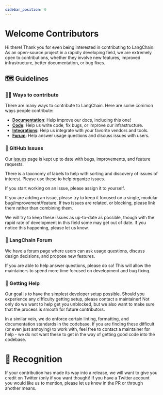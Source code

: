 ```yaml
---
sidebar_position: 0
---
```


# Welcome Contributors

Hi there! Thank you for even being interested in contributing to LangChain.
As an open-source project in a rapidly developing field, we are extremely open to contributions, whether they involve new features, improved infrastructure, better documentation, or bug fixes.

## 🗺️ Guidelines

### 👩‍💻 Ways to contribute

There are many ways to contribute to LangChain. Here are some common ways people contribute:

- [**Documentation**](/docs/contributing/documentation/style_guide): Help improve our docs, including this one!
- [**Code**](./code.mdx): Help us write code, fix bugs, or improve our infrastructure.
- [**Integrations**](./integrations.mdx): Help us integrate with your favorite vendors and tools.
- [**Forum**](https://forum.langchain.com/): Help answer usage questions and discuss issues with users.

### 🚩 GitHub Issues

Our [issues](https://github.com/langchain-ai/langchainjs/issues) page is kept up to date with bugs, improvements, and feature requests.

There is a taxonomy of labels to help with sorting and discovery of issues of interest. Please use these to help organize issues.

If you start working on an issue, please assign it to yourself.

If you are adding an issue, please try to keep it focused on a single, modular bug/improvement/feature.
If two issues are related, or blocking, please link them rather than combining them.

We will try to keep these issues as up-to-date as possible, though
with the rapid rate of development in this field some may get out of date.
If you notice this happening, please let us know.

### 💭 LangChain Forum

We have a [forum](https://forum.langchain.com/) page where users can ask usage questions, discuss design decisions, and propose new features.

If you are able to help answer questions, please do so! This will allow the maintainers to spend more time focused on development and bug fixing.

### 🙋 Getting Help

Our goal is to have the simplest developer setup possible. Should you experience any difficulty getting setup, please
contact a maintainer! Not only do we want to help get you unblocked, but we also want to make sure that the process is
smooth for future contributors.

In a similar vein, we do enforce certain linting, formatting, and documentation standards in the codebase.
If you are finding these difficult (or even just annoying) to work with, feel free to contact a maintainer for help -
we do not want these to get in the way of getting good code into the codebase.

# 🌟 Recognition

If your contribution has made its way into a release, we will want to give you credit on Twitter (only if you want though)!
If you have a Twitter account you would like us to mention, please let us know in the PR or through another means.
